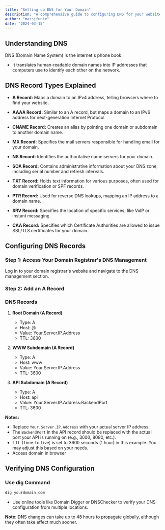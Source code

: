```yaml
---
title: "Setting up DNS for Your Domain"
description: "A comprehensive guide to configuring DNS for your website"
author: "matsjfunke"
date: "2024-03-15"
---
```


## Understanding DNS

DNS (Domain Name System) is the internet's phone book. 
- It translates human-readable domain names into IP addresses that computers use to identify each other on the network.

## DNS Record Types Explained

- **A Record:** Maps a domain to an IPv4 address, telling browsers where to find your website.

- **AAAA Record:** Similar to an A record, but maps a domain to an IPv6 address for next-generation Internet Protocol.

- **CNAME Record:** Creates an alias by pointing one domain or subdomain to another domain name.

- **MX Record:** Specifies the mail servers responsible for handling email for your domain.

- **NS Record:** Identifies the authoritative name servers for your domain.

- **SOA Record:** Contains administrative information about your DNS zone, including serial number and refresh intervals.

- **TXT Record:** Holds text information for various purposes, often used for domain verification or SPF records.

- **PTR Record:** Used for reverse DNS lookups, mapping an IP address to a domain name.

- **SRV Record:** Specifies the location of specific services, like VoIP or instant messaging.

- **CAA Record:** Specifies which Certificate Authorities are allowed to issue SSL/TLS certificates for your domain.


## Configuring DNS Records

### Step 1: Access Your Domain Registrar's DNS Management

Log in to your domain registrar's website and navigate to the DNS management section.

### Step 2: Add an A Record

### DNS Records

1. **Root Domain (A Record)**
   - Type: A
   - Host: @
   - Value: Your.Server.IP.Address
   - TTL: 3600

2. **WWW Subdomain (A Record)**
   - Type: A
   - Host: www
   - Value: Your.Server.IP.Address
   - TTL: 3600

3. **API Subdomain (A Record)**
   - Type: A
   - Host: api
   - Value: Your.Server.IP.Address:BackendPort
   - TTL: 3600

**Notes:**
- Replace `Your.Server.IP.Address` with your actual server IP address.
- The `BackendPort` in the API record should be replaced with the actual port your API is running on (e.g., 3000, 8080, etc.).
- TTL (Time To Live) is set to 3600 seconds (1 hour) in this example. You may adjust this based on your needs.
- Access domain in browser

## Verifying DNS Configuration

### Use dig Command
```sh
dig yourdomain.com
```
- Use online tools like Domain Digger or DNSChecker to verify your DNS configuration from multiple locations.

**Note**: DNS changes can take up to 48 hours to propagate globally, although they often take effect much sooner.
